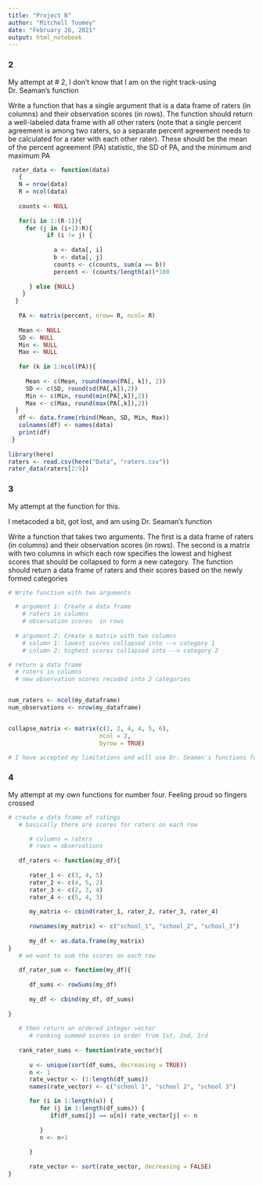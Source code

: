 ```yaml
---
title: "Project B"
author: "Mitchell Toomey"
date: "February 26, 2021"
output: html_notebook
---
```


### 2 

My attempt at # 2, I don't know that I am on the right track-using 
Dr. Seaman's function

Write a function that has a single argument that is a data frame of raters (in columns) and their observation scores (in rows). The function should return a well-labeled data frame with all other raters (note that a single percent agreement is among two raters, so a separate percent agreement needs to be calculated for a rater with each other rater). These should be the mean of the percent agreement (PA) statistic, the SD of PA, and the minimum and maximum PA

```r

 rater_data <- function(data) 
   {
   N = nrow(data)
   R = ncol(data)
   
   counts <- NULL
   
   for(i in 1:(R-1)){
     for (j in (i+1):R){
           if (i != j) {  
             
             a <- data[, i]
             b <- data[, j]
             counts <- c(counts, sum(a == b))  
             percent <- (counts/length(a))*100  
                                               
      } else {NULL}
    }
  }
   
   PA <- matrix(percent, nrow= R, ncol= R)   
                                             
   Mean <- NULL
   SD <- NULL
   Min <- NULL
   Max <- NULL
   
   for (k in 1:ncol(PA)){                     
                                             
     Mean <- c(Mean, round(mean(PA[, k]), 2))
     SD <- c(SD, round(sd(PA[,k]),2))
     Min <- c(Min, round(min(PA[,k]),2))
     Max <- c(Max, round(max(PA[,k]),2))
  }
   df <- data.frame(rbind(Mean, SD, Min, Max)) 
   colnames(df) <- names(data)
   print(df)
 }
 
library(here)
raters <- read.csv(here("Data", "raters.csv"))
rater_data(raters[2:9])

```

### 3

My attempt at the function for this.

I metacoded a bit, got lost, and am using Dr. Seaman's function

Write a function that takes two arguments. The first is a data frame of raters (in columns) and their observation scores (in rows). The second is a matrix with two columns in which each row specifies the lowest and highest scores that should be collapsed to form a new category. The function should return a data frame of raters and their scores based on the newly formed categories

```r

# Write function with two arguments

  # argument 1: Create a data frame
    # raters in columns
    # observation scores  in rows
  
  # argument 2: Create a matrix with two columns
    # column 1: lowest scores collapsed into --> category 1
    # column 2: highest scores collapsed into --> category 2

# return a data frame
  # raters in columns
  # new observation scores recoded into 2 categories


num_raters <- ncol(my_dataframe)
num_observations <- nrow(my_dataframe)


collapse_matrix <- matrix(c(1, 2, 4, 4, 5, 6),  
                          ncol = 2,
                          byrow = TRUE)

# I have accepted my limitations and will use Dr. Seaman's functions for these problems

```

### 4 

My attempt at my own functions for number four. Feeling proud so fingers crossed

```r


# create a data frame of ratings
   # basically there are scores for raters on each row

      # columns = raters
      # rows = observations
   
   df_raters <- function(my_df){
   
      rater_1 <- c(3, 4, 5)
      rater_2 <- c(4, 5, 2)
      rater_3 <- c(2, 3, 4)
      rater_4 <- c(5, 4, 3)
   
      my_matrix <- cbind(rater_1, rater_2, rater_3, rater_4)
      
      rownames(my_matrix) <- c("school_1", "school_2", "school_3")
      
      my_df <- as.data.frame(my_matrix)
}
   # we want to sum the scores on each row
   
   df_rater_sum <- function(my_df){
      
      df_sums <- rowSums(my_df)
      
      my_df <- cbind(my_df, df_sums)
      
}      
   
   # then return an ordered integer vector
      # ranking summed scores in order from 1st, 2nd, 3rd
      
   rank_rater_sums <- function(rate_vector){   
   
      u <- unique(sort(df_sums, decreasing = TRUE))
      n <- 1
      rate_vector <- (1:length(df_sums))
      names(rate_vector) <- c("school 1", "school 2", "school 3")

      for (i in 1:length(u)) {
         for (j in 1:length(df_sums)) {
            if(df_sums[j] == u[n]) rate_vector[j] <- n
            
         } 
         n <- n+1 
       
      }
 
      rate_vector <- sort(rate_vector, decreasing = FALSE)
}

```


